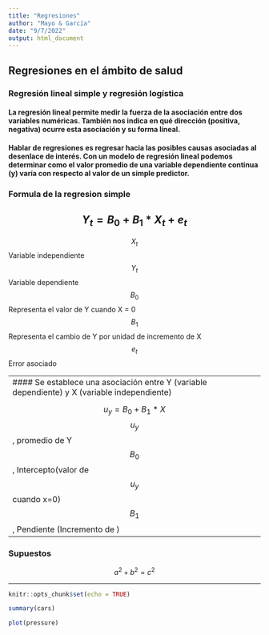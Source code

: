 ---
title: "Regresiones"
author: "Mayo & García"
date: "9/7/2022"
output: html_document
---

## Regresiones en el ámbito de salud
### Regresión lineal simple y regresión logística

#### La regresión lineal permite medir la fuerza de la asociación entre dos variables numéricas. También nos indica en qué dirección (positiva, negativa) ocurre esta asociación y su forma lineal.

#### Hablar de regresiones es regresar hacia las posibles causas asociadas al desenlace de interés. Con un modelo de regresión lineal podemos determinar como el valor promedio de una variable dependiente continua (y) varía con respecto al valor de un simple predictor.


### Formula de la regresion simple


$$Y_t=B_0 + B_1*X_t + e_t$$
------------------------------------------------------------------------

$$X_t$$Variable independiente 
$$Y_t$$Variable dependiente 
$$B_0$$Representa el valor de Y cuando X = 0 
$$B_1$$Representa el cambio de Y por unidad de incremento de X  
$$e_t$$Error asociado  

------------------------------------------------------------------------
#### Se establece una asociación entre Y (variable dependiente) y X (variable independiente)

$$u_y = B_0 + B_1*X$$
$$u_y$$, promedio de Y
$$B_0$$, Intercepto(valor de $$u_y$$ cuando x=0)
$$B_1$$, Pendiente (Incremento de )

------------------------------------------------------------------------

### Supuestos

$$
a^2 + b^2 = c^2
$$

------------------------------------------------------------------------



```{r setup, include=FALSE}
knitr::opts_chunk$set(echo = TRUE)
```



```{r cars}
summary(cars)
```



```{r pressure, echo=FALSE}
plot(pressure)
```

